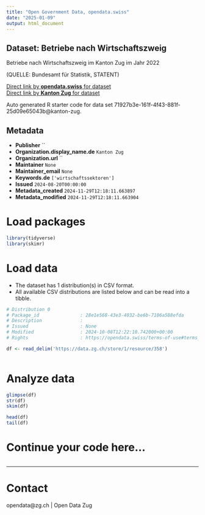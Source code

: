 ```yaml
---
title: "Open Government Data, opendata.swiss"
date: "2025-01-09"
output: html_document
---
```


## Dataset: Betriebe nach Wirtschaftszweig

Betriebe nach Wirtschaftszweig im Kanton Zug im Jahr 2022

(QUELLE: Bundesamt für Statistik, STATENT)

[Direct link by **opendata.swiss** for dataset](https://opendata.swiss/de/dataset/betriebe-nach-wirtschaftszweig)<br>
[Direct link by **Kanton Zug** for dataset](https://www.zg.ch/behoerden/gesundheitsdirektion/statistikfachstelle/themen/betriebe-und-unternehmen)

Auto generated R starter code for data set 71927b3e-161f-4f43-881f-25d09e65043b@kanton-zug.

## Metadata

- **Publisher** ``
- **Organization.display_name.de** `Kanton Zug`
- **Organization.url** ``
- **Maintainer** `None`
- **Maintainer_email** `None`
- **Keywords.de** `['wirtschaftssektoren']`
- **Issued** `2024-08-20T00:00:00`
- **Metadata_created** `2024-11-29T12:18:11.663897`
- **Metadata_modified** `2024-11-29T12:18:11.663904`


# Load packages

```r

library(tidyverse)
library(skimr)

```

# Load data

-   The dataset has 1 distribution(s) in CSV format.
-   All available CSV distributions are listed below and can be read into a tibble.

```r

# Distribution 0
# Package_id               : 28e1e568-43e3-4032-be6b-7106a588efda
# Description              : 
# Issued                   : None
# Modified                 : 2024-10-08T12:22:10.742000+00:00
# Rights                   : https://opendata.swiss/terms-of-use#terms_by

df <- read_delim('https://data.zg.ch/store/1/resource/358')



```

# Analyze data

```r

glimpse(df)
str(df)
skim(df)

head(df)
tail(df)

```

# Continue your code here...

```r

```

------------------------------------------------------------------------

# Contact

opendata@zg.ch | Open Data Zug
